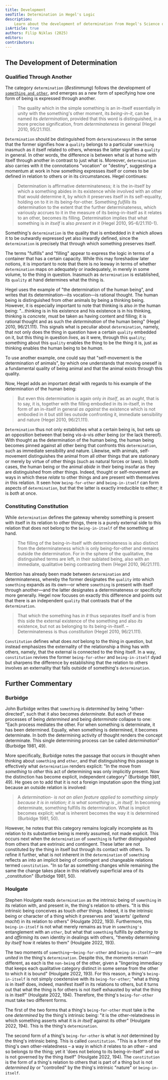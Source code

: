 ```yaml
---
title: Development
seoTitle: Determination in Hegel's Logic
description:
    Learn about the development of determination from Hegel's Science of Logic.
isArticle: true
authors: Filip Niklas (2025)
editors:
contributors:
---
```


## The Development of Determination

### Qualified Through Another

The category `determination` (_Bestimmung_) follows the development of
[`something and other`](/articles/hegel/reference/something-and-other/development),
and emerges as a new form of specifying how one form of being is expressed
through another.

> The quality which in the simple something is an in-itself essentially in unity
> with the something's other moment, its _being-in-it_, can be named its
> _determination_, provided that this word is distinguished, in a more precise
> signification, from _determinateness_ in general (Hegel 2010, 95/21.110).

`Determination` should be distinguished from `determinateness` in the sense that
the former signifies how a `quality` belongs to a particular `something`
inasmuch as it itself related to others, whereas the latter signifies a
`quality` in general. In other words, the difference is between what is at home
with itself through another in contrast to just what is. Moreover,
`determination` also carries with it the connotations "vocation" or "destiny",
suggesting a momentum at work in how something expresses itself or comes to be
defined in relation to others or in its circumstances. Hegel continues:

> Determination is affirmative determinateness; it is the in-itself by which a
> something abides in its existence while involved with an other that would
> determine it, by which it preserves itself in its self-equality, holding on to
> it in its being-for-other. Something _fulfills_ its determination to the
> extent that the further determinateness, which variously accrues to it in the
> measure of its being-in-itself as it relates to an other, becomes its filling.
> Determination implies that what something is _in itself_ is also _present in
> it_ (Hegel 2010, 95-6/21.110-1).

Something's `determination` is the quality that is embedded in it which allows
it to be outwardly expressed yet also inwardly defined, since the
`determination` is precisely that through which something preserves itself.

The terms "fulfills" and "filling" appear to express the logic in terms of a
container that has a certain capacity. While this may foreshadow later notions,
it is important to note that there is no leeway in terms of whether
`determination` maps on adequately or inadequately, in merely in some volume, to
the thing in question. Inasmuch as `determination` is established, its `quality`
at hand determines what the thing is.

Hegel uses the example of "the determination of the human being", and writes
that its determination&mdash;its vocation&mdash;is rational thought. The human
being is distinguished from other animals by being a thinking being. However, it
is especially important to note that thinking is also _in_ the human being:
"...thinking is in his existence and his existence is in his thinking, thinking
is _concrete_, must be taken as having content and filling; it is rational
thought and as such the _determination_ of the human being" (Hegel 2010,
96/21.111). This signals what is peculiar about `determination`, namely, that
not only does the thing in question have a certain `quality` embedded on it, but
this thing in question _lives_, as it were, through this `quality`; something
about this `quality` enables the thing to be the thing it is, just as thinking
enables the human being to be _human_.

To use another example, one could say that "self-movement is the determination
of animals", by which one understands that moving oneself is a fundamental
quality of being animal and that the animal exists through this quality.

Now, Hegel adds an important detail with regards to his example of the
determination of the human being:

> But even this determination is again only _in itself_, as an _ought_, that is
> to say, it is, together with the filling embodied in its in-itself, in the
> form of an in-itself in general _as against_ the existence which is not
> embodied in it but still lies outside confronting it, immediate sensibility
> and nature (Hegel 2010, 96/21.111).

`Determination` thus not only establishes what a certain being is, but sets up
an opposition between that being vis-á-vis _other_ being (or the lack thereof).
With thought as the determination of the human being, the human being becomes
pinned against all other being that confronts this `determination`, such as
immediate sensibility and nature. Likewise, with animals, self-movement
distinguishes the animal from all other things that are stationary or merely by
virtue of other things (such as natural forces or laws). In both cases, the
human being or the animal _abide_ in their being insofar as they are
distinguished from other things. Indeed, thought or self-movement are ways in
which these _relate_ to other things and are present with themselves _in_ this
relation. It seen how `being-for-other` and `being-in-itself` can form aspects
of `determination`, but that the latter is exactly irreducible to either; it is
_both_ at once.

### Constituting Constitution

While `determination` defines the gateway whereby something is present with
itself in its relation to other things, there is a purely external side to this
relation that does not belong to the `being-in-itself` of the something at hand.

> The filling of the being-in-itself with determinateness is also distinct from
> the determinateness which is only being-for-other and remains outside the
> determination. For in the sphere of the qualitative, the distinguished terms
> are left, in their sublated being, also with an immediate, qualitative being
> contrasting them (Hegel 2010, 96/21.111).

Mention has already been made between `determination` and determinateness,
whereby the former designates the `quality` into which `something` expands as
its own&mdash;or where `something` is present with itself through
another&mdash;and the latter designates a determinateness or specificity more
generally. Hegel now focuses on exactly this difference and points out that
there is an independent `quality` that contrasts that of the `determination`.

> That which the something has _in it_ thus separates itself and is from this
> side the external existence of the something and also _its_ existence, but not
> as belonging to its being-in-itself. &ndash; Determinateness is thus
> _constitution_ (Hegel 2010, 96/21.111).

`Constitution` defines what does _not_ belong to the thing in question, but
instead emphasizes the externality of the relationship a thing has with others,
namely, that the external is connected to the thing itself. In a way,
`constitution` revives the former `being-for-other` and `being-in-itself` dyad
but sharpens the difference by establishing that the relation to others involves
an externality that falls outside of something's `determination`.

## Further Commentary

### Burbidge

John Burbidge writes that `something` is _determined_ by being "other-directed",
such that it also becomes _determinate_. But each of these processes of being
_determined_ and being _determinate_ collapse to one: "Each process mediates the
other. For when something is determinate, it has been determined. Equally, when
something is determined, it becomes determinate. In both the determining
activity of thought renders the concept determinate. This single determining
process can be called _determination_" (Burbidge 1981, 49).

More specifically, Burbidge notes the passage that occurs in thought when
thinking about `something` and `other`, and that distinguishing this passage is
effectively what `determination` renders explicit: "In the move from _something_
to _other_ this act of determining was only implicitly present. Now the
distinction has become explicit, independent category" (Burbidge 1981, 49). He
goes on to add that it is not a foreign imputation upon the thing just because
an outside relation is involved:

> A _determination- is not an alien feature applied to something simply because
> it is in relation; it is what something is \_in itself_. In becoming
> determinate, something fulfills its determination. What is implicit becomes
> explicit; what is inherent becomes the way it is determined (Burbidge 1981,
> 50).

However, he notes that this category remains logically incomplete as its
relation to its substantive being is merely assumed, not made explicit. This
occurs next when the `determination` of `something` is further distinguished
from others that are extrinsic and contingent. These latter are not constituted
by the thing in itself but through its contact with others. To refine it
further, what is not inherent in the `determination` of `something` reflects an
into an implicit being of contingent and changeable relations termed
`constitution`. "In so far as something changes while remaining the same the
change takes place in this relatively superficial area of its \_constitution"
(Burbidge 1981, 50).

### Houlgate

Stephen Houlgate reads `determination` as the intrinsic being of `something` in
its relation with, and present in, the thing's relation to others. "It is this
intrinsic being conceives as touch _other_ things. Indeed, it is the intrinsic
being or character of a thing which it preserves and 'asserts' (_geltend macht_)
in its relation to others" (Houlgate 2022, 193). Furthermore, this
`being-in-itself` is not what merely remains as true in `something's`
entanglement with an `other`, but what that `something` fulfills _by adhering
to_ and _affirming_ its own identity in dealings with others, "thereby
determining _by itself_ how it relates to them" (Houlgate 2022, 193).

The two moments of `something`&mdash;`being-for-other` and
`being-in-itself`&mdash;are _united_ in the thing's `determination`. Despite
this, the moments remain different, as each is the `non-being` of the other,
given a "lingering immediacy that keeps each qualitative category distinct in
some sense from the other to which it is bound" (Houlgate 2022, 193). For this
reason, a thing's `being-in-itself` is not simply coextensive with its
`being-for-other`; "what a thing is in itself does, indeed, manifest itself in
its relations to others, but it turns out that what the thing is for others is
not itself exhausted by what the thing is in itself" (Houlgate 2022, 194).
Therefore, the thing's `being-for-other` must take two different forms.

The first of the two forms that a thing's `being-for-other` must take is the one
_determined_ by the thing's intrinsic being: "it is the other-relatedness in
which something asserts what it is _in itself_ against its other" (Houlgate
2022, 194). This is the thing's `determination`.

The second form of a thing's `being-for-other` is what is _not_ determined by
the thing's intrinsic being. This is called `constitution`. "This is a form of
the thing's own other-relatedness &ndash; a way in which _it_ relates to an
other &ndash; and so belongs _to_ the thing; yet it 'does not belong to its
being-in-itself' and so is not governed by the thing itself" (Houlgate 2022,
194). The `constitution` is the form of a thing's relation to others that is
part of a thing but is not _determined by_ or "controlled" by the thing's
intrinsic "nature" or `being-in-itself`.
